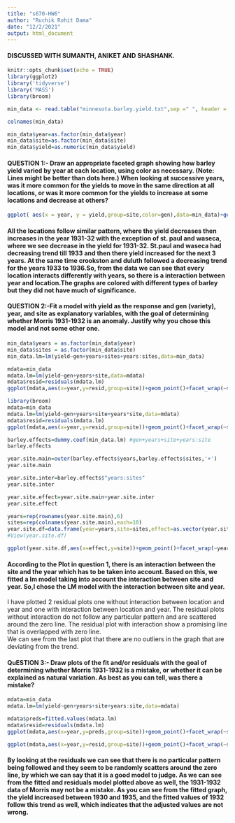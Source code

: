 ---
title: "s670-HW6"
author: "Ruchik Rohit Dama"
date: "12/2/2021"
output: html_document
---

#### DISCUSSED WITH SUMANTH, ANIKET AND SHASHANK.


```{r setup, include=FALSE}
knitr::opts_chunk$set(echo = TRUE)
library(ggplot2)
library('tidyverse')
library('MASS')
library(broom)
```

```{r}
min_data <- read.table("minnesota.barley.yield.txt",sep =" ", header = TRUE, dec =".")
```

```{r}
colnames(min_data)
```



```{r}
min_data$year=as.factor(min_data$year)
min_data$site=as.factor(min_data$site)
min_data$yield=as.numeric(min_data$yield)
```

#### QUESTION 1:- Draw an appropriate faceted graph showing how barley yield varied by year at each location, using color as necessary. (Note: Lines might be better than dots here.) When looking at successive years, was it more common for the yields to move in the same direction at all locations, or was it more common for the yields to increase at some locations and decrease at others?

```{r,fig.width=10,fig.height=6}
ggplot( aes(x = year, y = yield,group=site,color=gen),data=min_data)+geom_point()+facet_wrap(~site)+ggtitle('Yield vs Year faceted on location')+geom_smooth(method=loess,se=FALSE)+xlab('Year')+ylab('Yield')+theme(axis.text.x = element_text(angle = 60, vjust = 0.5, hjust=1))
```


#### All the locations follow similar pattern, where the yield decreases then increases in the year 1931-32 with the exception of st. paul and waseca, where we see decrease in the yield for 1931-32. St.paul and waseca had decreasing trend till 1933 and then there yield increased for the next 3 years. At the same time crookston and duluth followed a decreasing trend for the years 1933 to 1936.So, from the data we can see that every location interacts differently with years, so there is a interaction between year and location.The graphs are colored with different types of barley but they did not have much of significance. 



#### QUESTION 2:-Fit a model with yield as the response and gen (variety), year, and site as explanatory variables, with the goal of determining whether Morris 1931-1932 is an anomaly. Justify why you chose this model and not some other one.

```{r}
min_data$years = as.factor(min_data$year)
min_data$sites = as.factor(min_data$site)
min_data.lm=lm(yield~gen+years+sites+years:sites,data=min_data)
```

```{r}
mdata=min_data
mdata.lm=lm(yield~gen+years+site,data=mdata)
mdata$resid=residuals(mdata.lm)
ggplot(mdata,aes(x=year,y=resid,group=site))+geom_point()+facet_wrap(~site)+geom_smooth(method= loess,se=FALSE)+xlab('Year')+ylab('Resid')+ggtitle('Year vs Residuals faceted on location')+theme(axis.text.x = element_text(angle = 60, vjust = 0.5, hjust=1))
```

```{r}
library(broom)
mdata=min_data
mdata.lm=lm(yield~gen+years+site+years*site,data=mdata)
mdata$resid=residuals(mdata.lm)
ggplot(mdata,aes(x=year,y=resid,group=site))+geom_point()+facet_wrap(~site)+geom_smooth(method= loess,se=FALSE)+xlab('Year')+ylab('Resid')+ggtitle('Year vs Residuals  faceted on location and with interaction between site(location) and years') +theme(axis.text.x = element_text(angle = 60, vjust = 0.5, hjust=1))
```



```{r}
barley.effects=dummy.coef(min_data.lm) #gen+years+site+years:site
barley.effects
```


```{r}
year.site.main=outer(barley.effects$years,barley.effects$sites,'+')
year.site.main
```

```{r}
year.site.inter=barley.effects$"years:sites"
year.site.inter
```

```{r}
year.site.effect=year.site.main+year.site.inter
year.site.effect  
```

```{r}
years=rep(rownames(year.site.main),6)
sites=rep(colnames(year.site.main),each=10)
year.site.df=data.frame(year=years,site=sites,effect=as.vector(year.site.effect ))
#View(year.site.df)
```


```{r}
ggplot(year.site.df,aes(x=effect,y=site))+geom_point()+facet_wrap(~year)+xlab('Effects')+ylab('Sites')+ggtitle('location vs Effect faceted on year')
```

#### According to the Plot in question 1, there is an interaction between the site and the year which has to be taken into account. Based on this, we fitted a lm model taking into account the interaction between site and year.  So,I chose the LM model with the interaction between site and year.
I have plotted 2 residual plots one without interaction between location and year and one with interaction between location and year. The residual plots without interaction do not follow any particular pattern and are scattered around the zero line. The residual plot with interaction show a promising line that is overlapped with zero line.  
We can see from the last plot that there are no outliers in the graph that are deviating from the trend.



#### QuESTION 3:- Draw plots of the fit and/or residuals with the goal of determining whether Morris 1931-1932 is a mistake, or whether it can be explained as natural variation. As best as you can tell, was there a mistake?


```{r}

mdata=min_data
mdata.lm=lm(yield~gen+years+site+years:site,data=mdata)

mdata$preds=fitted.values(mdata.lm)
mdata$resid=residuals(mdata.lm)
ggplot(mdata,aes(x=year,y=preds,group=site))+geom_point()+facet_wrap(~site)+geom_smooth(method= loess,se=FALSE)+xlab('Year')+ylab('Fitted')+ggtitle('Year vs Fitted Values faceted on location') +theme(axis.text.x = element_text(angle = 60, vjust = 0.5, hjust=1))

```

```{r}
ggplot(mdata,aes(x=year,y=resid,group=site))+geom_point()+facet_wrap(~site)+geom_smooth(method= loess,se=FALSE)+xlab('Year')+ylab('Resid')+ggtitle('Year vs Residuals faceted on location') +theme(axis.text.x = element_text(angle = 60, vjust = 0.5, hjust=1))
```



#### By looking at the residuals we can see that there is no particular pattern being followed and they seem to be randomly scatters around the zero line, by which we can say that it is a good model to judge. As we can see from the fitted and residuals model plotted above as well, the 1931-1932 data of Morris may not be a mistake. As you can see from the fitted graph, the yield increased between 1930 and 1935, and the fitted values of 1932 follow this trend as well, which indicates that the adjusted values are not wrong.
